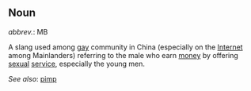 == Noun ==
''abbrev.'': MB

A slang used among [[gay]] community in China (especially on the [[Internet]] among Mainlanders) referring to the male who earn [[money]] by offering [[sexual]] [[service]], especially the young men. 

''See also'': [[pimp]]